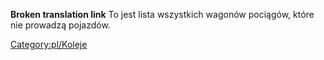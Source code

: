 '''Broken translation link'''{{en/-}}
To jest lista wszystkich wagonów pociągów, które nie prowadzą pojazdów.

<!--[[Category:en/Trains]]-->[[Category:pl/Koleje]]